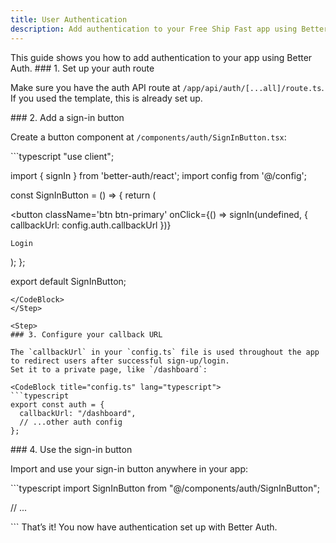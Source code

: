 ```yaml
---
title: User Authentication
description: Add authentication to your Free Ship Fast app using Better Auth.
---
```



<Callout type='info'>
	This guide shows you how to add authentication to your app using Better Auth.
</Callout>

<Steps>
<Step>
### 1. Set up your auth route

Make sure you have the auth API route at `/app/api/auth/[...all]/route.ts`.  
If you used the template, this is already set up.

</Step>

<Step>
### 2. Add a sign-in button

Create a button component at `/components/auth/SignInButton.tsx`:

<CodeBlock title="/components/auth/SignInButton.tsx" lang="typescript">
```typescript
"use client";

import { signIn } from 'better-auth/react';
import config from '@/config';

const SignInButton = () => {
return (

<button
	className='btn btn-primary'
	onClick={() => signIn(undefined, { callbackUrl: config.auth.callbackUrl })}
>
	Login
</button>
); };

export default SignInButton;
```
</CodeBlock>
</Step>

<Step>
### 3. Configure your callback URL

The `callbackUrl` in your `config.ts` file is used throughout the app to redirect users after successful sign-up/login.  
Set it to a private page, like `/dashboard`:

<CodeBlock title="config.ts" lang="typescript">
```typescript
export const auth = {
  callbackUrl: "/dashboard",
  // ...other auth config
};
```
</CodeBlock>
</Step>

<Step>
### 4. Use the sign-in button

Import and use your sign-in button anywhere in your app:

<CodeBlock title="Anywhere in your app" lang="typescript">
```typescript
import SignInButton from "@/components/auth/SignInButton";

// ...

<SignInButton />
```
</CodeBlock>
</Step>
</Steps>

<Callout type='success'>
	That’s it! You now have authentication set up with Better Auth.
</Callout>
